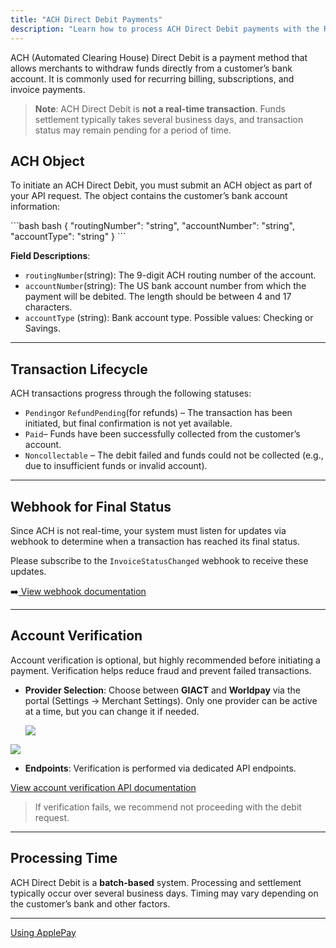 ---
title: "ACH Direct Debit Payments"
description: "Learn how to process ACH Direct Debit payments with the Revolv3 API. This guide includes setup, authorization, and transaction examples."
---

ACH (Automated Clearing House) Direct Debit is a payment method that allows merchants to withdraw funds directly from a customer’s bank account. It is commonly used for recurring billing, subscriptions, and invoice payments.

> **Note**: ACH Direct Debit is **not a real-time transaction**. Funds settlement typically takes several business days, and transaction status may remain pending for a period of time.## ACH Object
To initiate an ACH Direct Debit, you must submit an ACH object as part of your API request. The object contains the customer’s bank account information:

<CodeGroup>
  ```bash bash
  {   
  	"routingNumber": "string",   
  	"accountNumber": "string",   
  	"accountType": "string" 
  }
  ```
</CodeGroup>

**Field Descriptions**:

* `routingNumber`(string): The 9-digit ACH routing number of the account.
* `accountNumber`(string): The US bank account number from which the payment will be debited. The length should be between 4 and 17 characters.
* `accountType` (string): Bank account type. Possible values: Checking or Savings.

***## Transaction Lifecycle
ACH transactions progress through the following statuses:

* `Pending`or `RefundPending`(for refunds) – The transaction has been initiated, but final confirmation is not yet available.
* `Paid`– Funds have been successfully collected from the customer’s account.
* `Noncollectable` – The debit failed and funds could not be collected (e.g., due to insufficient funds or invalid account).

***## Webhook for Final Status
Since ACH is not real-time, your system must listen for updates via webhook to determine when a transaction has reached its final status.

Please subscribe to the `InvoiceStatusChanged` webhook to receive these updates.

➡️[ View webhook documentation](https://docs.revolv3.com/docs/webhooks#/)

***## Account Verification
Account verification is optional, but highly recommended before initiating a payment. Verification helps reduce fraud and prevent failed transactions.

* **Provider Selection**: Choose between **GIACT** and **Worldpay** via the portal (Settings → Merchant Settings). Only one provider can be active at a time, but you can change it if needed.

  ![](\images\docs\5e8827d9eac53c3a9719a956b0bae08eb3dfb4888e29446a5d0fb484beba8bc7-image.png)

![](\images\docs\75ce685252f45c3775912cede933c085b81dee517d86fbca50ad612d302dd9c6-image.png)

* **Endpoints**: Verification is performed via dedicated API endpoints.

[View account verification API documentation](https://docs.revolv3.com/reference/)

> If verification fails, we recommend not proceeding with the debit request.

***## Processing Time
ACH Direct Debit is a **batch-based** system. Processing and settlement typically occur over several business days. Timing may vary depending on the customer’s bank and other factors.

***

[Using ApplePay](/docs/using-applepay)
